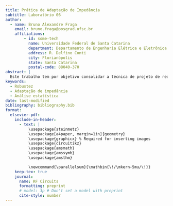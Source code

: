 ```yaml
---
title: Prática de Adaptação de Impedância 
subtitle: Laboratório 06
author:
  - name: Bruno Alexandre Fraga
    email: bruno.fraga@posgrad.ufsc.br
    affiliations: 
        - id: some-tech
          name: Universidade Federal de Santa Catarina
          department: Departamento de Engenharia Elétrica e Eletrônica
          address: R. Delfino Conti
          city: Florianópolis
          state: Santa Catarina
          postal-code: 88040-370
abstract: |
  Este trabalho tem por objetivo consolidar a técnica de projeto de redes de casamento de impedância, em especial a técnica pela rede L. Para isso, é proposto realizar o casamento de impedância da saída de um amplificador para uma carga de 50 $\Omega$ de modo que a eficiência da potência dissipada na carga seja de 80%. Após algumas análises o projeto foi concluído com sucesso e realizada uma simulação Monte Carlo com 100 iterações para verificar a robustez do projeto por técnicas estatísticas. Os resultados obtidos foram brevemente discutidos.
keywords: 
  - Robustez
  - Adaptação de impedância
  - Análise estatística
date: last-modified
bibliography: bibliography.bib
format:
  elsevier-pdf:
    include-in-header:
      - text: |
          \usepackage{steinmetz}
          \usepackage[a4paper, margin=1in]{geometry}
          \usepackage{graphicx} % Required for inserting images
          \usepackage{circuitikz}
          \usepackage{amsmath}
          \usepackage{amssymb}
          \usepackage{amsthm}

          \newcommand{\parallelsum}{\mathbin{\!/\mkern-5mu/\!}}
    keep-tex: true
    journal:
      name: RF Circuits
      formatting: preprint
      # model: 3p # Don't set a model with preprint
      cite-style: number
---
```


```{=latex}

\section{Introdução}

Segundo \cite{steer2019microwavev3}, a forma mais viável de se determinar os parâmetros de espalhamento é por meio das (raízes de) ondas de potência \cite{steer2019microwavev3}.

O cálculo da razão entre as ondas refletida e incidente (tensão) na porta de entrada quando a reflexão da carga é zero, $S_{11}$, é dado por

\[
    S_{11}=\frac{b_1}{a_1}\bigg|_{a_2=0}
\]

A razão da onda refletida na porta de entrada para a onda incidente na porta de saída quando a porta de entrada está casada (isolamento reverso), $S_{12}$ é 

\[
    S_{12}=\frac{b_1}{a_2}\bigg|_{a_1=0}
\]

A razão É a razão entre as ondas refletida e incidente na saída quando a reflexão da resistência de fonte é zero, $S_{22}$.

\[
    S_{22}=\frac{b_2}{a_2}\bigg|_{a_1=0}
\]

E, finalmente, a razão da onda incidente na carga para a onda que vai para a entrada quando a reflexão da carga é zero, $S_{21}$ \cite{razavi2011rf}.

\[
    S_{21}=\frac{b_2}{a_1}\bigg|_{a_2=0}
\]

Em que as ondas de potência são calculadas por

\[
    \begin{split}
        a=\frac{V+Z_0I}{2\sqrt{\mathbb{R}\{Z_0\}}}
    \end{split}
\]

e

\[
    \begin{split}
        b=\frac{V-Z_0^*I}{2\sqrt{\mathbb{R}\{Z_0\}}}
    \end{split}
\]


\section{Circuito resistivo}

Para o circuito em questão, é necessário modelar seus parâmetros para atender aos requisitos de \(R_0=50\;\Omega\), \(S_{11}=S_{22}<-50\;\text{dB}\) e \(S_{12}=S_{21}=-10\;\text{dB}\).


\begin{figure}
    \centering
    \includegraphics[width=0.5\linewidth]{../images/resistive-original-two-port.png}
    \caption{Circuito resistivo no formato de duas portas}
    \label{fig:resistive-original-two-port}
\end{figure}

Calcula-se, inicialmente, o parâmetro $S_{11}$. Como \(a_2=0\) e \(Z_0=R_0\), \(V_2=-I_2R_0\).


\[
    I_1=I_2+I_B
\]

Também tem-se que

\[
    V_1=V_{s1}-I_1R_0
\]

E

\[
    I_1=\frac{V_1-V_B}{R_A}=\frac{V_{s1}-V_B}{R_A+R_0}
\]

É possível obter $V_B$, como

\[
    V_B=\frac{V_{s1}R_B}{R_0+2R_B+R_A}
\]

Consequentemente, a corrente $I_1$ torna-se

\[
\begin{split}
    I_1&=\frac{V_{s1}}{R_A+R_0}-\frac{V_{s1}R_B}{(R_A+R_0)(R_0+2R_B+R_A)}\implies\\
    &=\frac{V_{s1}(R_0+2R_B+R_A)-V_{s1}R_B}{(R_A+R_0)(R_0+2R_B+R_A)}\implies\\
    &=V_{s1}\frac{R_0+R_B+R_A}{(R_A+R_0)(R_0+2R_B+R_A)}\implies\\
\end{split}
\]

Dessa forma, o parâmetro de reflexão na entrada é dado por

\[
\begin{split}
    S_{11}&=\frac{b_1}{a_1}\bigg|_{a_2=0}\implies\\
    &=\frac{V_{s1}-I_1R_0-R_0I_1}{V_{s1}-I_1R_0+R_0I_1}\implies\\
    &=\frac{V_{s1}-2I_1R_0}{V_{s1}}\implies\\
    &=1-\frac{2I_1R_0}{V_{s1}}\implies\\
    &=1-\frac{2R_0(R_0+R_B+R_A)}{(R_A+R_0)(R_0+2R_B+R_A)}
\end{split}  
\]

Sob a circunstância de $a_2=0$, sabe-se que \(V_2=-R_0I_2\). Além disso, é possível calcular o ganho do circuito, $S_{21}$ como

\[
\begin{split}
    S_{21}&=\frac{b_2}{a_1}\bigg|_{a_2=0}\implies\\
    &=\frac{V_2-R_0I_2}{V_1+R_0I_1}\implies\\
    &=\frac{-R_0I_2-R_0I_2}{V_{s1}-R_0I_1+R_0I_1}\implies\\
    &=\frac{-2R_0I_2}{V_{s1}}
\end{split}
\]

O parâmetro $I_2$, pode ser obtido como

\[
\begin{split}
    I_2&=\frac{V_B}{R_A+R_0}\implies\\
    I_2&=\frac{V_{s1}R_B}{(R_A+R_0)(R_0+2R_B+R_A)}\implies\\
\end{split}
\]

Levando em consideração que os parâmetros S consideram que a corrente entra na porta pelo terminal superior (contrário ao que foi utilizado para modelar o circuito), utiliza-se o valor de $-I_2$ para o cálculo do ganho do circuito. Dessa forma, é possível obter que

\[
    \begin{split}
        S_{21}&=\frac{-2R_0(-I_2)}{V_{s1}}\implies\\
        &=\frac{2R_0R_B}{(R_A+R_0)(R_0+2R_B+R_A)}\implies\\
    \end{split}
\]

Ao analisar o circuito, percebe-se que \(S_{11}=S_{22}\) e que \(S_{12}=S_{21}\). Isso faz sentido, uma vez que o circuito é simétrico.

Continuando com a resolução do problema, aplica-se as restrições do projeto, iniciando pelos coeficientes de reflexão. Para esse cálculo, utiliza-se a expressão de $S_{11}$ sem perda de generalidade, uma vez que $S_{11}=S_{22}$.

\[
    S_{11}<-50\;\text{dB}\implies
\]
\[
    \begin{split}
        1-\frac{2R_0(R_0+R_B+R_A)}{(R_A+R_0)(R_0+2R_B+R_A)}&<-50\;\text{dB}\implies\\
        1-\frac{2R_0(R_0+R_B+R_A)}{(R_A+R_0)(R_0+2R_B+R_A)}&<10^{-2,5}\implies\\
        \frac{R_0(R_0+R_B+R_A)}{(R_A+R_0)(R_0+2R_B+R_A)}&>\frac{1-10^{-2,5}}{2}\implies\\
    \end{split}
\]

A outra restrição diz que \(S_{12}=S_{21}=-10\;\text{dB}\). Da mesma forma como apresentado anteriormente para os parâmetros de reflexão, aqui será utilizado o parâmetro de ganho do circuito sem perda de generalidade. Dessa forma,

\[
    S_{21}=-10\;\text{dB}\implies
\]
\[
    \begin{split}
        \frac{2R_0R_B}{(R_A+R_0)(R_0+2R_B+R_A)}&=10^{-1/2}\implies\\
        \frac{R_0R_B}{(R_A+R_0)(R_0+2R_B+R_A)}&=\frac{10^{-1/2}}{2}\implies\\
    \end{split}
\]

Calculando o caso extremo em que $S_{11}=S_{22}=-50\;\text{dB}$, a inequação da restrição dos coeficientes de reflexão torna-se um equação e, dividindo as duas equações obtidas, chega-se ao seguinte resultado

\[
    \begin{split}
        \frac{R_0R_B}{R_0(R_0+R_A+R_B)}&=\frac{10^{-1/2}}{1-10^{-2,5}}\implies\\
        \frac{R_B}{(R_0+R_A+R_B)}&=\frac{10^{-1/2}}{1-10^{-2,5}}\implies\\
        R_A&=R_B\left(\sqrt{10}-10^{-3}-1\right)-R_0
    \end{split}
\]

Manipulando a equação obtida, é possível obter que 

\[
    R_A+R_0=R_B\left(\sqrt{10}-10^{-3}-1\right)
\]

Substituindo essa relação na equação do ganho do circuito, obtém-se

\[
\begin{split}
    \frac{R_0R_B}{R_B\left(\sqrt{10}-10^{-3}-1\right)(R_B\left(\sqrt{10}-10^{-3}-1\right)+2R_B)}&=\frac{10^{-1/2}}{2}\implies\\
    \frac{R_0}{R_B\left(\sqrt{10}-10^{-3}-1\right)(\sqrt{10}-10^{-3}-1+2)}&=\frac{10^{-1/2}}{2}\implies\\
    R_B=R_0\frac{2\sqrt{10}}{9-2\cdot10^{-3/2}+10^{-6}}
\end{split}
\]

Já se sabe que $R_0=50\;\Omega$. Portanto, \(R_B\approx35,3851\Omega\) e, consequentemente, \(R_A=26,477\;\Omega\). Com esses valores de resistência, Os resultados obtidos são \(S_{11}=S_{22}=-43,6\;\text{dB}\) e \(S_{12}=S_{21}=-10,1\;\text{dB}\).

Percebe-se que o ganho não atende ao padrão estabelecido pelo problema. Esse problema pode ser facilmente contornado variando um pouco o valor do resistor $R_B$ de modo que o coeficiente de reflexão obtido atenda ao requisito. Ao verificar os valores chega-se à conclusão de que uma resistência de \(34,6\;\Omega\) é suficiente para que os critérios sejam atendidos, conforme é apresentada na Fig.~\ref{fig:circuiti-pronto}.

\begin{figure}
    \centering
    \includegraphics[width=0.5\linewidth]{../images/circuiti-pronto.png}
    \caption{Circuito com os valores corretos}
    \label{fig:circuiti-pronto}
\end{figure}

Os resultados podem ser visualizados na Fig.~\ref{fig:resultspart11111111}. Nota-se que ambos os parâmetros (coeficientes de reflexão e ganhos) não variam com a frequência. Isso faz sentido, uma vez que o circuito é puramente resistivo.

\begin{figure}
    \centering
    \includegraphics[width=0.75\linewidth]{../images/resultspart11111111.png}
    \caption{Resultados do circuito resistivo}
    \label{fig:resultspart11111111}
\end{figure}


\section{Amplificador}

Nesta seção, será apresentada o projeto de um amplificador emissor comum baseado no transistor BFP720 (BJT NPN) para operar na frequência de 400 MHz, alimentado por uma fonte de tensão de 3,3 V, com um ganho de potência de 13 e uma carga de 50 $\Omega$.

O \textit{datasheet} do transistor BFP720 apresenta que quando o circuito opera próximo à frequência de 450 MHz e com uma figura de ruído mínima de 0,4 dB, o ganho de potência obtido é de 28,5 dB. Esses resultados devem ser suficientes também quando o circuito opera na frequência desejada de 400 MHz. Além disso, o \textit{datasheet} informa que esses valores foram obtido com uma corrente de coletor, $I_C=5\;\text{mA}$.

A Fig.~\ref{fig:generig-ampl} apresenta o circuito padrão para o projeto de um amplificador emissor comum. Os valores serão detalhados a seguir.

\begin{figure}
    \centering
    \includegraphics[width=0.75\linewidth]{../images/generig-ampl.png}
    \caption{Amplificador genérico original}
    \label{fig:generig-ampl}
\end{figure}

Como é apresentado em \cite{sedra2014microelectronic}, para que seja possível obter uma corrente de 5 mA no emissor do transistor, é considerado que

\[
    V_B=\frac{1}{3}V_{CC}=1,1\;V
\]

E, como por padrão, $V_{BE}=0,7\;V$. Além disso, tem-se que

\[
\begin{split}
    R_E&=\frac{V_E}{I_E}=\frac{V_B-V_{BE}}{I_E}\implies\\
    &=\frac{1,1-0,7}{5\cdot10^{-3}}\implies\\
    &=80\;\Omega
\end{split}
\]

Tem-se, também, que

\[
    R_{B1}+R_{B2}=\frac{V_{CC}}{0,1\cdot I_E}=\frac{3,3}{0,1\cdot 5\cdot10^{-3}}=6,6\;k\Omega
\]

e

\[
    \frac{R_{B2}}{R_{B1}+R_{B2}}=\frac{1}{3}
\]

Dessa forma, \(R_{B1}=4,4\;k\Omega\) e \(R_{B1}=2,2\;k\Omega\).

Assumindo o menor valor de $\beta$ informado pelo \textit{datasheet}, ou seja, $\beta=160$,

\[
    I_E=\frac{V_B-V_{BE}}{R_E-R_B/(\beta+1)}\approx4,5\;mA
\]

E assim, é possível calcular a resistência do coletor. Assumindo \(I_E\approx I_C\),

\[
    R_C=\frac{3}{2}\frac{V_{CC}}{I_C}\approx220\;\Omega
\]

Como o valor de $I_E$ não é adequado ao projeto, ajusta-se o valor de $R_E$ para $55\;\Omega$. O circuito corretamente polarizado é apresentado na Fig.~\ref{fig:biased-circuit}.

\begin{figure}
    \centering
    \includegraphics[width=0.75\linewidth]{../images/biased-circuit.png}
    \caption{Circuito devidamente polarizado}
    \label{fig:biased-circuit}
\end{figure}

Ao simular esse circuito utilizando a simulação de parâmetros S, pode-se obter o ganho do circuito, bem como as figuras de ruído mínima e atual. Os resultados obtidos nessa primeira simulação são apresentados na Fig.~\ref{fig:results-ampl}.

\begin{figure}
    \centering
    \includegraphics[width=0.75\linewidth]{../images/results-ampl.png}
    \caption{Resultados preliminares do amplificador}
    \label{fig:results-ampl}
\end{figure}

 Nessa primeira análise, pode-se perceber que a figura de ruído mínima ainda não foi atendida. Entretanto, o ganho obtido é de 21,4 dB, atendendo ao critério estabelecido pelo problema.

Como já foi estudado anteriormente, a figura do ruído de um amplificador está intimamente ligada à impedância de entrada da fonte. Dessa forma, para minimizar essa figura de ruído, pode-se buscar um valor ótimo para a resistência da fonte. A curva que apresenta a figura de ruído pela resistência da fonte pode ser visualizada na Fig.~\ref{fig:opt-load-source}.

\begin{figure}
    \centering
    \includegraphics[width=0.75\linewidth]{../images/opt-load-source.png}
    \caption{Curva da figura de ruído pela impedância da fonte}
    \label{fig:opt-load-source}
\end{figure}

Assim, temos um valor quase-ótimo para a resistência da fonte. Aplicando esse valor ao circuito do amplificador, obtém-se os resultados apresentados na Fig.~\ref{fig:result-final}.

\begin{figure}
    \centering
    \includegraphics[width=0.9\linewidth]{../images/result-final.png}
    \caption{Resultados finais}
    \label{fig:result-final}
\end{figure}

\section{Perdas por inserção e reflexão}

Segundo \cite{steer2019microwave}, a perda por reflexão é uma medida da fração da potência disponível que não é entregue por uma fonte a uma carga. Esse parâmetro pode ser calculado é igual ao parâmetro $S_{11}$ em decibéis. Dessa forma, o circuito do amplificador tem uma perda por reflexão igual a

\[
    \text{RL}_{\text{dB}} = -20 \log |S_{11}|=-2,04\;dB
\]

Ainda segundo \cite{steer2019microwave}, a perda por inserção é um tipo específico de perda por substituição em quadripolos. A perda por substituição é a relação entre a potência entregue a uma carga por uma rede inicial e a potência entregue por uma rede substituída.

Considera-se que a perda por inserção será calculada utilizando um adaptador ideal. A perda por inserção é determinada comparando a potência entregue à carga com a potência fornecida pelo adaptador ideal. Um adaptador ideal assume que não há reflexões nas portas e que a transmissão de potência ocorre sem perdas ou desvio de fase. Dito isso, a equação para a perda por inserção pode ser simplificada (a equação original é bem densa) em

\[
    \text{IL}_{\text{dB}} = -20 \log |S_{21}|
\]

E, esse cálculo, realizado para o circuito amplificador resulta em uma perda por inserção, \(\text{IL}_{\text{dB}}=-23,11\;\text{dB}\).

\section{Discussão}

Sendo bem sucinto na minha resposta, com essa atividade eu aprendi a calcular manualmente os parâmetros S, relembrei como polarizar um transistor e, com o conhecimento adquirido nas atividades anteriores, pude minimizar a figura de ruído para chegar próximo ao que foi calculado pelo Qucs como a figura de ruído mínima.

Acredito que foi bem proveitoso e eu tive um bom resultado com este desenvolvimento. Entretanto, é importante pontuar algumas coisas que ficaram pendentes. A primeira, é analisar como reduzir a figura de ruído adequadamente. Não tenho certeza se o que eu fiz é adequado e se é o único método de se obter a figura de ruído mínima. Como a figura de ruído mínima é calculada analisando a variação da figura de ruído pela resistência de fonte, parece que essa reposta é positiva, mas sem certeza. Além disso, acho que, apesar do grande trabalho, seria bem legal obter essas equações analiticamente, não só deixar a cargo da simulação resolver tudo. Em relação à última parte da atividade, acredito que seja extremamente importante o aprofundamento nos conceitos de perda por inserção, reflexão e o que foi citado como o efeito mais geral da perda por inserção, ou seja, a perda por substituição. E o mais importante de tudo, acredito que é muito necessário entender porque a figura de ruído ficou tão elevada, em referência ao que foi apresentado pelo \textit{datasheet}. Faz sentido deixar bem claro que a figura de ruído mínima obtida é mais do que o dobro do que foi apresentado pelo \textit{datasheet} e, entender se é possível aproximar ainda mais o valor da figura de ruído mínimo ao que foi obtido. Essa consideração faz sentido, uma vez que a figura de ruído mínima não foi plenamente atendida, a que foi apresentada pelo Qucs é de 0,815 e o obtido foi 0,819.

Ademais, a atividade foi extremamente enriquecedora e os pontos citados não foram resolvidos devido ao tempo que disponho para estudar os diversos fenômenos dos circuitos RF.




```